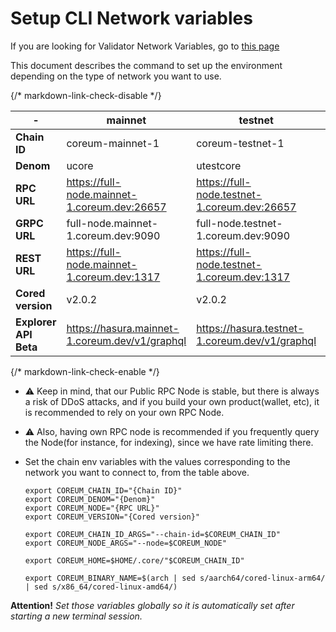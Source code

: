 # Setup CLI Network variables

If you are looking for Validator Network Variables, go to [this page](../validator/network-variables.md)

This document describes the command to set up the environment depending on the type of network you want to use.

{/* markdown-link-check-disable */}

| \-                    | mainnet                                        | testnet                                        | devnet                                        | znet (localnet)                  |
|-----------------------|------------------------------------------------|------------------------------------------------|-----------------------------------------------|----------------------------------|
| **Chain ID**          | coreum-mainnet-1                               | coreum-testnet-1                               | coreum-devnet-1                               | coreum-devnet-1                  |
| **Denom**             | ucore                                          | utestcore                                      | udevcore                                      | udevcore                         |
| **RPC URL**           | https://full-node.mainnet-1.coreum.dev:26657   | https://full-node.testnet-1.coreum.dev:26657   | https://full-node.devnet-1.coreum.dev:26657   | http://localhost:26657           |
| **GRPC URL**          | full-node.mainnet-1.coreum.dev:9090            | full-node.testnet-1.coreum.dev:9090            | full-node.devnet-1.coreum.dev:9090            | localhost:9090                   |
| **REST URL**          | https://full-node.mainnet-1.coreum.dev:1317    | https://full-node.testnet-1.coreum.dev:1317    | https://full-node.devnet-1.coreum.dev:1317    | http://localhost:1317            |
| **Cored version**     | v2.0.2                                         | v2.0.2                                         | check the latest devnet release               | already installed via crust      |
| **Explorer API Beta** | https://hasura.mainnet-1.coreum.dev/v1/graphql | https://hasura.testnet-1.coreum.dev/v1/graphql | https://hasura.devnet-1.coreum.dev/v1/graphql | http://localhost:8080/v1/graphql |

{/* markdown-link-check-enable */}

* ⚠️ Keep in mind, that our Public RPC Node is stable, but there is always a risk of DDoS attacks,
  and if you build your own product(wallet, etc), it is recommended to rely on your own RPC Node.
* ⚠️ Also, having own RPC node is recommended if you frequently query the Node(for instance, for indexing),
  since we have rate limiting there.

* Set the chain env variables with the values corresponding to the network you want to connect to, from the table above.
    ```
    export COREUM_CHAIN_ID="{Chain ID}"
    export COREUM_DENOM="{Denom}"
    export COREUM_NODE="{RPC URL}"
    export COREUM_VERSION="{Cored version}"
    
    export COREUM_CHAIN_ID_ARGS="--chain-id=$COREUM_CHAIN_ID"
    export COREUM_NODE_ARGS="--node=$COREUM_NODE"
    
    export COREUM_HOME=$HOME/.core/"$COREUM_CHAIN_ID"
  
    export COREUM_BINARY_NAME=$(arch | sed s/aarch64/cored-linux-arm64/ | sed s/x86_64/cored-linux-amd64/)
    ```

**Attention!** *Set those variables globally so it is automatically set after starting a new terminal session.*

